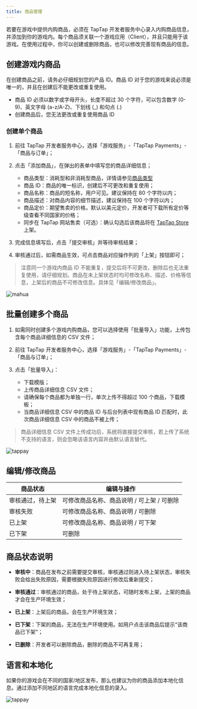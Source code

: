 ```yaml
---
title: 商品管理
---
```


<head>
  <meta name="robots" content="noindex" />
</head>

若要在游戏中提供内购商品，必须在 TapTap 开发者服务中心录入内购商品信息，并添加到你的游戏内。每个商品须关联一个游戏应用（Client），并且只能用于该游戏。在使用过程中，你可以创建或删除商品，也可以修改完善现有商品的信息。

## 创建游戏内商品

在创建商品之前，请务必仔细规划您的产品 ID。商品 ID 对于您的游戏来说必须是唯一的，并且在创建后不能更改或重复使用。

- 商品 ID 必须以数字或字母开头，长度不超过 30 个字符，可以包含数字 (0-9)、英文字母 (a-z/A-Z)、下划线 (_) 和句点 (.)
- 创建商品后，您无法更改或重复使用商品 ID

### 创建单个商品

1. 前往 TapTap 开发者服务中心，选择「游戏服务」-「TapTap Payments」-「商品与订单」；

2. 点击「添加商品」，在弹出的表单中填写您的商品详细信息；

    - 商品类型：消耗型和非消耗型商品，详情请参见[商品类型](./../../tds-tappay-product-description/#商品类型)
    - 商品 ID：商品的唯一标识，创建后不可更改和重复使用；
    - 商品名称：商品的短名称，用户可见。建议保持在 80 个字符以内；
    - 商品描述：对商品内容的细节描述，建议保持在 100 个字符以内；
    - 商品定价：期望售卖的价格，默认以美元定价，开发者可下载所有定价等级查看不同国家的价格；
    - 同步在 TapTap 网站售卖（可选）：确认勾选后该商品将在 [TapTap Store](../../tds-tappay-product-description#TapTap-Store-购买) 上架。

3. 完成信息填写后，点击「提交审核」并等待审核结果；

4. 审核通过后，如需商品生效，可点击商品对应操作列的「上架」按钮即可；


> 注意同一个游戏内商品 ID 不能重复，提交后将不可更改，删除后也无法重复使用，请仔细规划。商品在未上架状态时均可修改名称、描述、价格等信息，上架后的商品不可修改信息。具体见「编辑/修改商品」。


![mahua](https://capacity-files.lcfile.com/GSpWNUzJ025ypkp42jD180Ko7u9wDiUA/add_sku.png)

## 批量创建多个商品

1. 如需同时创建多个游戏内购商品，您可以选择使用「批量导入」功能，上传包含每个商品详细信息的 CSV 文件；

2. 前往 TapTap 开发者服务中心，选择「游戏服务」-「TapTap Payments」-「商品与订单」；

3. 点击「批量导入」：

    - 下载模版；
    - 上传商品详细信息 CSV 文件；
    - 请确保每个商品都为单独一行，单次上传不得超过 100 个商品，下载模板；
    - 当商品详细信息 CSV 中的商品 ID 与后台列表中现有商品 ID 匹配时，此次商品详细信息 CSV 中的商品不被上传；

> 商品详细信息 CSV 文件上传成功后，系统将直接提交审核，若上传了系统不支持的语言，则会忽略该语言内容并由默认语言替代。

![tappay](https://capacity-files.lcfile.com/6GwDJdk5zVDaVp1znwrPRUEx1TcmjQC5/add_sku_batch.png)

## 编辑/修改商品

|  商品状态   | 编辑与操作  |
|  ----  | ----  |
| 审核通过，待上架  | 可修改商品名称、商品说明 / 可上架 / 可删除 |
| 审核失败 | 可修改商品名称、商品说明 / 可删除 |
| 已上架  | 可修改商品名称、商品说明 / 可下架 |
| 已下架  | 可删除 |

## 商品状态说明

* __审核中__：商品在发布之前需要提交审核，审核通过则进入待上架状态，审核失败会给出失败原因，需要根据失败原因进行修改后重新提交；

* __审核通过__：审核通过的商品，处于待上架状态，可随时发布上架，上架的商品才会在生产环境生效；

* __已上架__：上架后的商品，会在生产环境生效；

* __已下架__：下架的商品，无法在生产环境使用。如用户点击该商品后提示“该商品已下架”；

* __已删除__：开发者可以删除商品，删除的商品不可再复用；

## 语言和本地化

如果你的游戏会在不同的国家/地区发布，那么也建议为你的商品添加本地化信息。通过添加不同地区的语言完成本地化信息的录入。

![tappay](https://capacity-files.lcfile.com/RuxW5n9niJRDFIVVAa2uOURPHbnpgx4F/product-multilingual.png)
